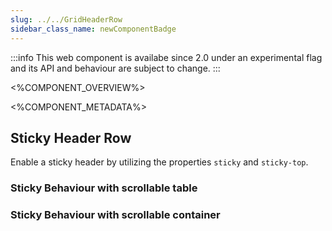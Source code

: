 ```yaml
---
slug: ../../GridHeaderRow
sidebar_class_name: newComponentBadge
---
```



:::info
This web component is availabe since 2.0 under an experimental flag and its API and behaviour are subject to change.
:::

<%COMPONENT_OVERVIEW%>

<%COMPONENT_METADATA%>

## Sticky Header Row

Enable a sticky header by utilizing the properties `sticky` and `sticky-top`.

### Sticky Behaviour with scrollable table

<StickyHeader />

### Sticky Behaviour with scrollable container

<StickyHeaderContainer />